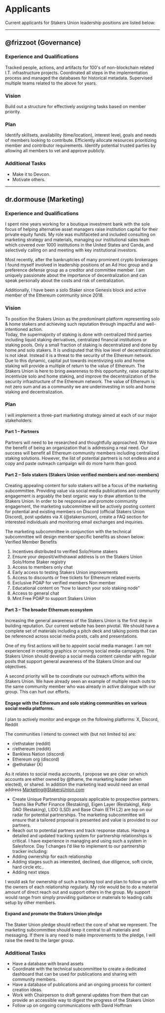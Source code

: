 # Applicants

Current applicants for Stakers Union leadership positions are listed below:

---

## @frizzoot (Governance)

### Experience and Qualifications

Tracked people, actions, and artifacts for 100's of non-blockchain related I.T. infrastructure projects.
Coordinated all steps in the implementation process and managed the databases for historical metadata. 
Supervised multiple teams related to the above for years.
 
### Vision
Build out a structure for effectively assigning tasks based on member priority.

### Plan
Identify skillsets, availability (time/location), interest level, goals and needs of members looking to contribute. 
Efficiently allocate resources prioritizing member and contributor requirements.
Identify potential trusted parties by allowing all members to vet and approve publicly. 

### Additional Tasks
- Make it to Devcon.
- Motivate others.

---

## dr.dormouse (Marketing)
### Experience and Qualifications
I spent nine years working for a boutique investment bank with the sole focus of helping alternative asset managers raise institution capital for their private equity funds.  My role was multifaceted and included consulting on marketing strategy and materials, managing our institutional sales team which covered over 1000 institutions in the United States and Canda, and selectively calling on and meeting with key institutional investors.

Most recently, after the bankruptcies of many prominent crypto brokerages I found myself involved in leadership positions of an Ad Hoc group and a preference defense group as a creditor and committee member.  I am uniquely passionate about the importance of decentralization and can speak personally about the costs and risk of centralization.  

Additionally, I have been a solo Staker since Genesis block and active member of the Ethereum community since 2018. 
 
### Vision
To position the Stakers Union as the predominant platform representing solo & home stakers and achieving such reputation through impactful and well-intentioned action.  
Today, the supermajority of staking is done with centralized third parties including liquid staking derivatives, centralized financial institutions or staking pools. Only a small fraction of staking is decentralized and done by home and solo stakers.  It is undisputed that this low level of decentralization is not ideal.  Instead it is a threat to the security of the Ethereum network. Due to this dynamic, capital put towards incentivizing solo and home staking will provide a multiple of return to the value of Ethereum.  The Stakers Union is here to bring awareness to this opportunity, raise capital to incentivize solo and home staking, and improve the decentralization of the security infrastructure of the Ethereum network.  The value of Ethereum is not zero sum and as a community we are underinvesting in solo and home staking and decentralization. 

### Plan
I will implement a three-part marketing strategy aimed at each of our major stakeholders:

#### Part 1 – Partners

Partners will need to be researched and thoughtfully approached.  We have the benefit of being an organization that is addressing a real need.  Our success will benefit all Ethereum community members including centralized staking solutions.  However, the list of potential partners is not endless and a copy and paste outreach campaign will do more harm than good.  

#### Part 2 – Solo stakers (Stakers Union verified members and non-members)

Creating appealing content for solo stakers will be a focus of the marketing subcommittee. Providing value via social media publications and community engagement is arguably the best organic way to draw attention to the Stakers Union. 
In order to be responsive and promote community engagement, the marketing subcommittee will be actively posting content for potential and existing members on Discord (official Stakers Union Discord), post updates via X (@stakersunion), create a FAQ section for interested individuals and monitoring email exchanges and inquiries.

The marketing subcommittee in conjunction with the technical subcommittee will design member specific benefits as shown below:
Verified Member Benefits 
1)	Incentives distributed to verified Solo/Home stakers
2)	Ensure your deposit/withdrawal address is on the Stakers Union Solo/Home Staker registry
3)	Access to members only chat
4)	Early access to testing Stakers Union improvements 
5)	Access to discounts or free tickets for Ethereum related events
6)	Exclusive POAP for verified members
Non member
1)	Educational content on “how to launch your solo staking node”
2)	Access to general chat 
3)	Mint Free POAP to support Stakers Union
 
#### Part 3 – The broader Ethereum ecosystem

Increasing the general awareness of the Stakers Union is the first step in building reputation.  Our current website has been pivotal.  We should have a complete set of materials including a pitch deck and talking points that can be referenced across social media posts, calls and presentations.  

One of my first actions will be to appoint social media manager.  I am not experienced in creating graphics or running social media campaigns.  The Stakers Union should develop a social media content calendar with regular posts that support general awareness of the Stakers Union and our objectives. 

A second priority will be to coordinate our outreach efforts within the Stakers Union.  We have already seen an example of multiple reach outs to the same community member who was already in active dialogue with our group.  This can hurt our efforts.  

#### Engage with the Ethereum and solo staking communities on various social media platforms. 
I plan to actively monitor and engage on the following platforms: X, Discord, Reddit

The communities I intend to connect with (but not limited to) are:
- r/ethstaker (reddit)
- r/ethereum (reddit)
- Bankless Nation (discord)
- Ethereum org (discord)
- @ethstaker (X)

As it relates to social media accounts, I propose we are clear on which accounts are either owned by @thame, the marketing leader (when elected), or shared. In addition the marketing lead would need an email address Marketing@StakersUnion.com

- Create Unique Partnership proposals applicable to prospective partners. 
	Teams like Puffer Finance (Restaking), Eigen Layer (Restaking), Kelp DAO (Restaking), LIDO (LSD) and Base Chain (ETH L2) are top on our radar for potential partnerships. The marketing subcommittee will ensure that a tailored proposal is presented and value is provided to our partners. 
- Reach out to potential partners and track response status. 
	Having a detailed and updated tracking system for partnership relationships is critical. I have experience in managing and using such a system in Salesforce.  Day 1 changes I’d like to implement to our partnership tracker including:
- Adding ownership for each relationship
- Adding stages such as interested, declined, due diligence, soft circle, hard circle etc..
- Adding next steps

I would ask for ownership of such a tracking tool and plan to follow up with the owners of each relationship regularly.  My role would be to do a material amount of direct reach out and support others in the group.  My support would range from simply providing guidance or materials to leading calls setup by other members.

#### Expand and promote the Stakers Union pledge
The Staker Union pledge should reflect the core of what we represent.  The marketing subcommittee should keep it central to all materials and messaging.  If there is any need to make improvements to the pledge, I will raise the need to the larger group. 

### Additional Tasks
- Have a database with brand assets
- Coordinate with the technical subcommittee to create a dedicated dashboard that can be used for publications and sharing with community members. 
- Have a database of publications and an ongoing process for content creation ideas.
- Work with Chairperson to draft general updates from them that can provide an accessible way to digest the progress of the Stakers Union
- Follow up on ongoing communications with David Hoffman 
